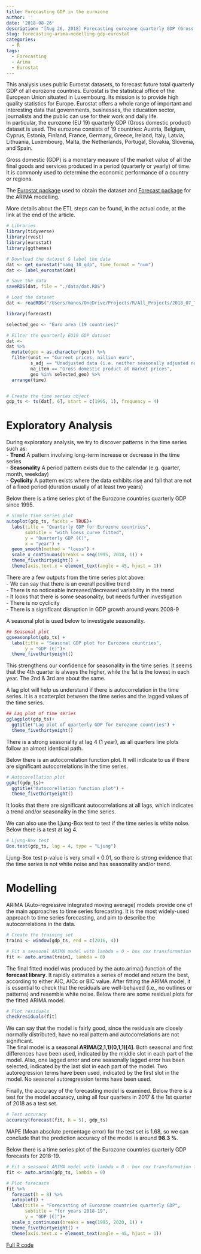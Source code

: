 ```yaml
---
title: Forecasting GDP in the eurozone
author: ''
date: '2018-08-26'
description: "[Aug 26, 2018] Forecasting eurozone quarterly GDP (Gross domestic product) using Eurostat data & ARIMA modelling"
slug: forecasting-arima-modelling-gdp-eurostat
categories:
  - R
tags:
  - Forecasting
  - Arima
  - Eurostat
---
```



This analysis uses public Eurostat datasets, to forecast future total quarterly 
GDP of all eurozone countries. Eurostat is the statistical
office of the European Union situated in Luxembourg. Its mission is to provide 
high quality statistics for Europe. Eurostat offers a whole range of important 
and interesting data that governments, businesses, the education sector, 
journalists and the public can use for their work and daily life.  
In particular, the eurozone (EU 19) quarterly GDP (Gross domestic product) 
dataset is used. The eurozone consists of 19 countries: Austria, Belgium, Cyprus, 
Estonia, Finland, France, Germany, Greece, Ireland, Italy, Latvia, Lithuania, 
Luxembourg, Malta, the Netherlands, Portugal, Slovakia, Slovenia, and Spain. 

Gross domestic (GDP) is a monetary measure of the market value of all the final
goods and services produced in a period (quarterly or yearly) of time. It is 
commonly used to determine the economic performance of a country or regions.

The [Eurostat package](https://cran.r-project.org/web/packages/eurostat/index.html) 
used to obtain the dataset and [Forecast package](https://cran.r-project.org/web/packages/forecast/index.html) 
for the ARIMA modelling. 

More details about the ETL steps can be found, in the actual code, at the link 
at the end of the article.

```r

# Libraries
library(tidyverse)
library(rvest)
library(eurostat)
library(ggthemes)


```



```r

# Download the dataset & label the data
dat <- get_eurostat("namq_10_gdp", time_format = "num")
dat <- label_eurostat(dat)

# Save the data
saveRDS(dat, file = "./data/dat.RDS")
```


```r

# Load the dataset
dat <- readRDS("/Users/manos/OneDrive/Projects/R/All_Projects/2018_07_TimeSeriesForecast/data/dat.RDS")

library(forecast)

selected_geo <- "Euro area (19 countries)"

# Filter the quarterly EU19 GDP dataset
dat <- 
dat %>% 
  mutate(geo = as.character(geo)) %>% 
  filter(unit == "Current prices, million euro",
         s_adj == "Unadjusted data (i.e. neither seasonally adjusted nor calendar adjusted data)",
         na_item == "Gross domestic product at market prices",
         geo %in% selected_geo) %>% 
  arrange(time)


# Create the time series object
gdp_ts <- ts(dat[, 6], start = c(1995, 1), frequency = 4)

```


# Exploratory Analysis

During exploratory analysis, we try to discover patterns in the time series such as:  
- **Trend** A pattern involving long-term increase or decrease in the time series  
- **Seasonality**  A period pattern exists due to the calendar (e.g. quarter,
month, weekday)  
- **Cyclicity** A pattern exists where the data exhibits rise and fall that 
are not of a fixed period (duration usually of at least two years)  

Below there is a time series plot of the Eurozone countries quarterly GDP since 1995.

```r

# Simple time series plot
autoplot(gdp_ts, facets = TRUE)+
  labs(title = "Quarterly GDP for Eurozone countries",
       subtitle = "with loess curve fitted",
       y = "Quarterly GDP (€)",
       x = "year") +
  geom_smooth(method = "loess") +
  scale_x_continuous(breaks = seq(1995, 2018, 1)) +
  theme_fivethirtyeight() +
  theme(axis.text.x = element_text(angle = 45, hjust = 1))

```

There are a few outputs from the time series plot above:   
- We can say that there is an overall positive trend  
- There is no noticeable increased/decreased variability in the trend  
- It looks that there is some seasonality, but needs further investigation  
- There is no cyclicity  
- There is a significant disruption in GDP growth around years 2008-9


A seasonal plot is used below to investigate seasonality.

```r
## Seasonal plot
ggseasonplot(gdp_ts) +
  labs(title = "Seasonal GDP plot for Eurozone countries",
       y = "GDP (€)")+
  theme_fivethirtyeight()
```

This strengthens our confidence for seasonality in the time series. It seems that the
4th quarter is always the higher, while the 1st is the lowest in each year.
The 2nd & 3rd are about the same. 


A lag plot will help us understand if there is autocorrelation in the time series.
It is a scatterplot between the time series and the lagged values of the time series. 

```r
## Lag plot of time series
gglagplot(gdp_ts)+
  ggtitle("Lag plot of quarterly GDP for Eurozone countries") +
  theme_fivethirtyeight()
```

There is a strong seasonality at lag 4 (1 year), as all quarters line plots follow
an almost identical path.

Below there is an autocorrelation function plot. It will indicate to us
if there are significant autocorrelations in the time series.

```r
# Autocorellation plot
ggAcf(gdp_ts)+
  ggtitle("Autocorellation function plot") +
  theme_fivethirtyeight()
```

It looks that there are significant autocorrelations at all lags, which indicates a 
trend and/or seasonality in the time series.


We can also use the Ljung-Box test to test if the time series is white noise. Below 
there is a test at lag 4.

```r
# Ljung-Box test
Box.test(gdp_ts, lag = 4, type = "Ljung")

```

Ljung-Box test p-value is very small < 0.01, so there is strong evidence that the
time series is not white noise and has seasonality and/or trend.


# Modelling

ARIMA (Auto-regressive integrated moving average) models provide one of the main
approaches to time series forecasting. It is the most widely-used approach to 
time series forecasting, and aim to describe the autocorrelations in the data.

```r

# Create the training set
train1 <- window(gdp_ts, end = c(2016, 4))

# Fit a seasonal ARIMA model with lambda = 0 - box cox transformation 
fit <- auto.arima(train1, lambda = 0)

```



The final fitted model was produced by the auto.arima() function of the **forecast library**.
It rapidly estimates a series of model and return the best, according to either AIC, AICc or BIC value.
After fitting the ARIMA model, it is essential to check that the residuals are 
well-behaved (i.e., no outlines or patterns) and resemble white noise. Below there
are some residual plots for the fitted ARIMA model. 

```r
# Plot residuals 
checkresiduals(fit)

```

We can say that the model is fairly good, since the residuals are closely normally 
distributed, have no real pattern and autocorrelations are not significant.  
The final model is a seasonal **ARIMA(2,1,1)(0,1,1)[4]**. Both seasonal and first differences 
have been used, indicated by the middle slot in each part of the model. Also, one lagged error 
and one seasonally lagged error has been selected, indicated by the last slot in 
each part of the model. Two autoregression terms have been used, indicated by the first slot in the 
model. No seasonal autoregression terms have been used. 

Finally, the accuracy of the forecasting model is examined. Below 
there is a test for the model accuracy, using all four quarters in 2017 & the 1st quarter of 2018 
as a test set.

```r
# Test accuracy
accuracy(forecast(fit, h = 5), gdp_ts)

```

MAPE (Mean absolute percentage error) for the test set is 1.68, so we can conclude that the prediction 
accuracy of the model is around **98.3 %**.  

Below there is a time series plot of the Eurozone countries quarterly GDP forecasts
for 2018-19. 

```r
# Fit a seasonal ARIMA model with lambda = 0 - box cox transformation for all data
fit <- auto.arima(gdp_ts, lambda = 0)

# Plot forecasts
fit %>% 
  forecast(h = 8) %>% 
  autoplot() +
  labs(title = "Forecasting of Eurozone countries quarterly GDP",
       subtitle = "for years 2018-19",
       y = "GDP (€)")+
  scale_x_continuous(breaks = seq(1995, 2020, 1)) +
  theme_fivethirtyeight() +
  theme(axis.text.x = element_text(angle = 45, hjust = 1))


```

[Full R code](https://github.com/mantoniou/Blog/blob/master/content/post/2018-08-forecasting-arima-gdp-eurozone.Rmd)

